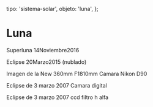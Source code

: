 
  tipo: 'sistema-solar',
  objeto: 'luna',
};

# Luna

<Imagen
  src="registro/luna_20161114_luna_14noviembre2016.jpg"
  fecha="20161114"
/>

Superluna 14Noviembre2016

<Imagen
  src="registro/luna_20150320_luna-110-2pa2.jpg"
  fecha="20150320"
/>

<Imagen
  src="registro/luna_20150320_luna-358mmpa1.jpg"
  fecha="20150320"
/>

Eclipse 20Marzo2015 (nublado)

<Imagen
  src="registro/luna_20150320_ecclipse1_20marzo_2015-006.jpg"
  fecha="20150320"
/>

<Imagen
  src="registro/luna_20150320_ecclipse2_20marzo_2015-006.jpg"
  fecha="20150320"
/>

<Imagen
  src="registro/luna_20150320_ecclipse3_20marzo_2015-006.jpg"
  fecha="20150320"
/>

Imagen de la  New 360mm F1810mm Camara Nikon D90

<Imagen
  src="registro/luna_20070303_eclipse-3-marzo-2007.jpg"
  fecha="20070303"
/>

Eclipse de  3 marzo 2007 Camara digital

<Imagen
  src="registro/luna_20070303_eclipse-3-marzo-2007-ccd.jpg"
  fecha="20070303"
/>

Eclipse de  3 marzo 2007 ccd filtro h alfa